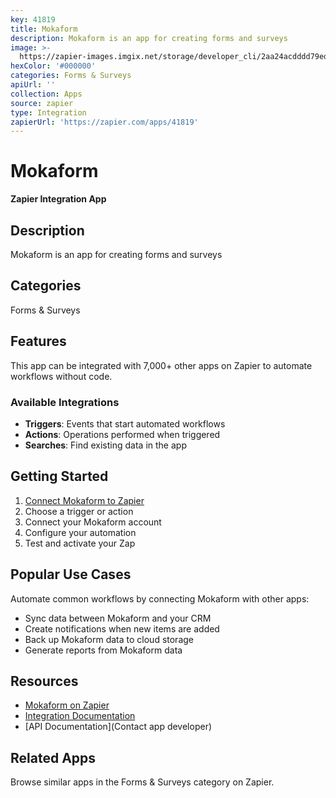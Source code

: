 ```yaml
---
key: 41819
title: Mokaform
description: Mokaform is an app for creating forms and surveys
image: >-
  https://zapier-images.imgix.net/storage/developer_cli/2aa24acdddd79ed9feac5db7b670a6cc.png?auto=format%2Ccompress&ixlib=python-3.0.0&q=50
hexColor: '#000000'
categories: Forms & Surveys
apiUrl: ''
collection: Apps
source: zapier
type: Integration
zapierUrl: 'https://zapier.com/apps/41819'
---
```

# Mokaform

**Zapier Integration App**

## Description

Mokaform is an app for creating forms and surveys

## Categories

Forms & Surveys

## Features

This app can be integrated with 7,000+ other apps on Zapier to automate workflows without code.

### Available Integrations

- **Triggers**: Events that start automated workflows
- **Actions**: Operations performed when triggered
- **Searches**: Find existing data in the app

## Getting Started

1. [Connect Mokaform to Zapier](https://zapier.com/apps/41819)
2. Choose a trigger or action
3. Connect your Mokaform account
4. Configure your automation
5. Test and activate your Zap

## Popular Use Cases

Automate common workflows by connecting Mokaform with other apps:

- Sync data between Mokaform and your CRM
- Create notifications when new items are added
- Back up Mokaform data to cloud storage
- Generate reports from Mokaform data

## Resources

- [Mokaform on Zapier](https://zapier.com/apps/41819)
- [Integration Documentation](https://zapier.com/apps/41819/integrations)
- [API Documentation](Contact app developer)

## Related Apps

Browse similar apps in the Forms & Surveys category on Zapier.
